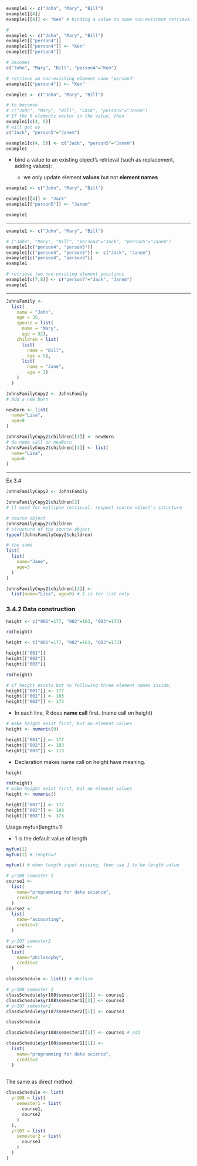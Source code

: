 
```r
example1 <- c("John", "Mary", "Bill")
example1[[4]]
example1[[4]] <- "Ken" # binding a value to some non-existent retrieval.

#
example1 <- c("John", "Mary", "Bill")
example1[["person4"]] 
example1[["person4"]] <- "Ken"
example1[["person4"]]

# becomes
c("John", "Mary", "Bill", "person4"="Ken")

# retrieve an non-existing element name "person4"
example1[["person4"]] <- "Ken"
```

```r
example1 <- c("John", "Mary", "Bill")

# to becomse 
# c("John", "Mary", "Bill", "Jack", "person5"="Janem")
# If the 5 elements vector is the value, then
example1[c(4, 5)]
# will get us
c("Jack", "person5"="Janem")
```


```r
example1[c(4, 5)] <- c("Jack", "person5"="Janem")
example1
```

 * bind a value to an existing object's retrieval (such as replacement, adding values):
 
   * we only update element **values** but not **element names**
   
```r
example1 <- c("John", "Mary", "Bill")

example1[[4]] <- "Jack"
example1[["person5"]] <- "Janem"

example1
```

***

```r
example1 <- c("John", "Mary", "Bill")

# ("John", "Mary", "Bill", "person4"="Jack", "person5"="Janem")
example1[c("person4", "person5")] 
example1[c("person4", "person5")] <- c("Jack", "Janem")
example1[c("person4", "person5")] 
example1
```

```r
# retrieve two non-existing element positions
example1[c(7,8)] <- c("person7"="Jack", "Janem")
example1
```

***

```r
JohnsFamily <-
  list(
    name = "John", 
    age = 35,
    spouse = list(
      name = "Mary", 
      age = 32),
    children = list(
      list(
        name = "Bill", 
        age = 5),
      list(
        name = "Jane", 
        age = 3)
    )
  )
```




```r
JohnsFamilyCopy2 <- JohnsFamily
# Add a new born
```

```r
newBorn <- list(
  name="Lisa",
  age=0
)
```

```r
JohnsFamilyCopy2$children[[3]] <- newBorn
# do name call on newBorn
JohnsFamilyCopy2$children[[3]] <- list(
  name="Lisa",
  age=0
)
```

***
Ex 3.4
```r
JohnsFamilyCopy2 <- JohnsFamily

JohnsFamilyCopy2$children[2]
# [] used for multiple retrieval. respect source object's structure

# source object 
JohnsFamilyCopy2$children
# structure of the source object
typeof(JohnsFamilyCopy2$children)

# the same
list(
  list(
    name="Jane",
    age=3
  )
)
```


```r
JohnsFamilyCopy2$children[[3]] <- 
  list(name="Lisa", age=0) # $ is for list only
```

### 3.4.2 Data construction


```r
height <- c("001"=177, "002"=183, "003"=173)
```

```r
rm(height)
```

```r
height <- c("001"=177, "002"=183, "003"=173)

height[["001"]]
height[["002"]]
height[["003"]]
```

```r
rm(height)

# if height exists but no following three element names inside,
height[["001"]] <- 177
height[["002"]] <- 183
height[["003"]] <- 173
```

  * In each line, R does **name call** first. (name call on height)

```r
# make height exist first, but no element values
height <- numeric(0)
```

```r
height[["001"]] <- 177 
height[["002"]] <- 183
height[["003"]] <- 173
```

  * Declaration makes name call on height have meaning.

```r
height
```




```r
rm(height)
# make height exist first, but no element values
height <- numeric()

height[["001"]] <- 177 
height[["002"]] <- 183
height[["003"]] <- 173
```

Usage
myfun(length=1)

  * 1 is the default value of length

```r
myfun(1)
myfun(2) # length=2
```

```r
myfun() # when length input missing, then use 1 to be length value
```


```r
# yr108 semester 1
course1 <- 
  list(
    name="programming for data science",
    credit=2
  )
course2 <- 
  list(
    name="accounting",
    credit=3
  )
```

```r
# yr107 semester2
course3 <-
  list(
    name="philosophy",
    credit=2
  )
```


```r
classSchedule <- list() # declare
```

```r
# yr108 semester 1
classSchedule$yr108$semester1[[1]] <- course1
classSchedule$yr108$semester1[[2]] <- course2
# yr107 semester2
classSchedule$yr107$semester2[[1]] <- course3
```

```r
classSchedule
```


```r
classSchedule$yr108$semester1[[1]] <- course1 # add
```


```r
classSchedule$yr108$semester1[[1]] <- 
  list(
    name="programming for data science",
    credit=2
  )
 
```

The same as direct method:
```r
classSchedule <- list(
  yr108 = list(
    semester1 = list(
      course1,
      course2
    )
  ),
  yr107 = list(
    semester2 = list(
      course3
    )
  )
)

```














